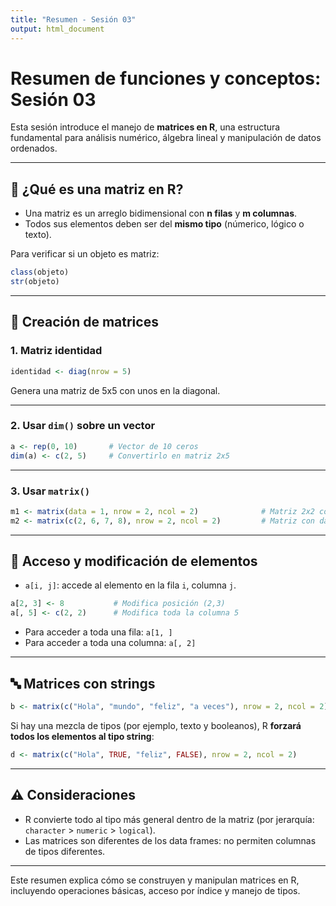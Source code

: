 ```yaml
---
title: "Resumen - Sesión 03"
output: html_document
---
```


# Resumen de funciones y conceptos: Sesión 03

Esta sesión introduce el manejo de **matrices en R**, una estructura fundamental para análisis numérico, álgebra lineal y manipulación de datos ordenados.

---

## 🧱 ¿Qué es una matriz en R?

- Una matriz es un arreglo bidimensional con **n filas** y **m columnas**.
- Todos sus elementos deben ser del **mismo tipo** (númerico, lógico o texto).

Para verificar si un objeto es matriz:

```r
class(objeto)
str(objeto)
```

---

## 🧮 Creación de matrices

### 1. Matriz identidad

```r
identidad <- diag(nrow = 5)
```

Genera una matriz de 5x5 con unos en la diagonal.

---

### 2. Usar `dim()` sobre un vector

```r
a <- rep(0, 10)       # Vector de 10 ceros
dim(a) <- c(2, 5)     # Convertirlo en matriz 2x5
```

---

### 3. Usar `matrix()`

```r
m1 <- matrix(data = 1, nrow = 2, ncol = 2)              # Matriz 2x2 con todos unos
m2 <- matrix(c(2, 6, 7, 8), nrow = 2, ncol = 2)         # Matriz con datos personalizados
```

---

## 🎯 Acceso y modificación de elementos

- `a[i, j]`: accede al elemento en la fila `i`, columna `j`.

```r
a[2, 3] <- 8           # Modifica posición (2,3)
a[, 5] <- c(2, 2)      # Modifica toda la columna 5
```

- Para acceder a toda una fila: `a[1, ]`
- Para acceder a toda una columna: `a[, 2]`

---

## 🔤 Matrices con strings

```r
b <- matrix(c("Hola", "mundo", "feliz", "a veces"), nrow = 2, ncol = 2)
```

Si hay una mezcla de tipos (por ejemplo, texto y booleanos), R **forzará todos los elementos al tipo string**:

```r
d <- matrix(c("Hola", TRUE, "feliz", FALSE), nrow = 2, ncol = 2)
```

---

## ⚠️ Consideraciones

- R convierte todo al tipo más general dentro de la matriz (por jerarquía: `character` > `numeric` > `logical`).
- Las matrices son diferentes de los data frames: no permiten columnas de tipos diferentes.

---

Este resumen explica cómo se construyen y manipulan matrices en R, incluyendo operaciones básicas, acceso por índice y manejo de tipos.
